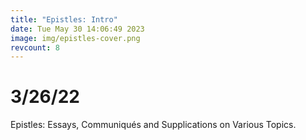 ```yaml
---
title: "Epistles: Intro"
date: Tue May 30 14:06:49 2023
image: img/epistles-cover.png
revcount: 8
---
```


# 3/26/22

Epistles: Essays, Communiqués and Supplications on Various Topics.
